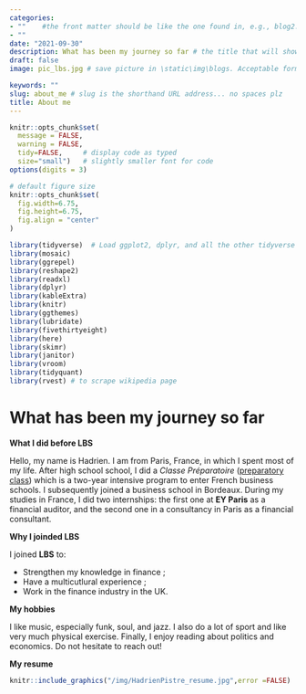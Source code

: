 ```yaml
---
categories:  
- ""    #the front matter should be like the one found in, e.g., blog2.md. It cannot be like the normal Rmd we used
- ""
date: "2021-09-30"
description: What has been my journey so far # the title that will show up once someone gets to this page
draft: false
image: pic_lbs.jpg # save picture in \static\img\blogs. Acceptable formats= jpg, jpeg, or png . Your iPhone pics wont work

keywords: ""
slug: about_me # slug is the shorthand URL address... no spaces plz
title: About me
---
```


```r
knitr::opts_chunk$set(
  message = FALSE, 
  warning = FALSE, 
  tidy=FALSE,     # display code as typed
  size="small")   # slightly smaller font for code
options(digits = 3)

# default figure size
knitr::opts_chunk$set(
  fig.width=6.75, 
  fig.height=6.75,
  fig.align = "center"
)
```

```r
library(tidyverse)  # Load ggplot2, dplyr, and all the other tidyverse packages
library(mosaic)
library(ggrepel)
library(reshape2)
library(readxl)
library(dplyr)
library(kableExtra)
library(knitr)
library(ggthemes)
library(lubridate)
library(fivethirtyeight)
library(here)
library(skimr)
library(janitor)
library(vroom)
library(tidyquant)
library(rvest) # to scrape wikipedia page
```

# What has been my journey so far

**What I did before LBS**

Hello, my name is Hadrien. I am from Paris, France, in which I spent most of my life. After high school school, I did a *Classe Préparatoire* ([preparatory class](https://en.wikipedia.org/wiki/Classe_pr%C3%A9paratoire_aux_grandes_%C3%A9coles)) which is a two-year intensive program to enter French business schools. I subsequently joined a business school in Bordeaux. During my studies in France, I did two internships: the first one at **EY Paris** as a financial auditor, and the second one in a consultancy in Paris as a financial consultant. 

**Why I joinded LBS**

I joined **LBS** to:

* Strengthen my knowledge in finance ;
* Have a multicutlural experience ;
* Work in the finance industry in the UK.

**My hobbies**

I like music, especially funk, soul, and jazz. I also do a lot of sport and like very much physical exercise. Finally, I enjoy reading about politics and economics. Do not hesitate to reach out!

**My resume**

```r
knitr::include_graphics("/img/HadrienPistre_resume.jpg",error =FALSE)
```